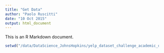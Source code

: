 ```yaml
---
title: "Get Data"
author: "Paolo Ruscitti"
date: "10 Oct 2015"
output: html_document
---
```


This is an R Markdown document.
```r
setwd("/data/DataScience_JohnsHopkins/yelp_dataset_challenge_academic_dataset/")
```
